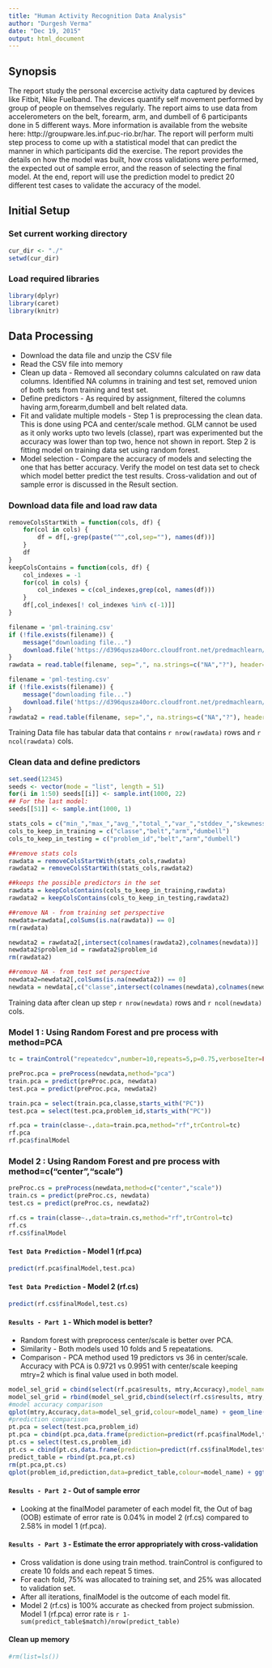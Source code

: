```yaml
---
title: "Human Activity Recognition Data Analysis"
author: "Durgesh Verma"
date: "Dec 19, 2015"
output: html_document
---
```


## Synopsis
The report study the personal excercise activity data captured by devices like Fitbit, Nike Fuelband. The devices quantify self movement performed by group of people on themselves regularly. The report aims to use data from accelerometers on the belt, forearm, arm, and dumbell of 6 participants done in 5 different ways. More information is available from the website here: http://groupware.les.inf.puc-rio.br/har. The report will perform multi step process to come up with a statistical model that can predict the manner in which participants did the exercise. The report provides the details on how the model was built, how cross validations were performed, the expected out of sample error, and the reason of selecting the final model. At the end, report will use the prediction model to predict 20 different test cases to validate the accuracy of the model. 

## Initial Setup
### Set current working directory

```r
cur_dir <- "./"
setwd(cur_dir)
```

### Load required libraries

```r
library(dplyr)
library(caret)
library(knitr)
```

## Data Processing
* Download the data file and unzip the CSV file
* Read the CSV file into memory
* Clean up data - Removed all secondary columns calculated on raw data columns. Identified NA columns in training and test set, removed union of both sets from training and test set.
* Define predictors - As required by assignment, filtered the columns having arm,forearm,dumbell and belt related data.
* Fit and validate multiple models - Step 1 is preprocessing the clean data. This is done using PCA and center/scale method. GLM cannot be used as it only works upto two levels (classe), rpart was experimented but the accuracy was lower than top two, hence not shown in report. Step 2 is fitting model on training data set using random forest.
* Model selection - Compare the accuracy of models and selecting the one that has better accuracy. Verify the model on test data set to check which model better predict the test results. Cross-validation and out of sample error is discussed in the Result section.

### Download data file and load raw data
```r
removeColsStartWith = function(cols, df) {
    for(col in cols) {
        df = df[,-grep(paste("^",col,sep=""), names(df))]
    }
    df
}
keepColsContains = function(cols, df) {
    col_indexes = -1
    for(col in cols) {
        col_indexes = c(col_indexes,grep(col, names(df)))
    }
    df[,col_indexes[! col_indexes %in% c(-1)]]
}

filename = 'pml-training.csv'
if (!file.exists(filename)) {
    message("downloading file...")
    download.file('https://d396qusza40orc.cloudfront.net/predmachlearn/pml-training.csv', filename, method='curl')
}
rawdata = read.table(filename, sep=",", na.strings=c("NA","?"), header=TRUE)

filename = 'pml-testing.csv'
if (!file.exists(filename)) {
    message("downloading file...")
    download.file('https://d396qusza40orc.cloudfront.net/predmachlearn/pml-testing.csv', filename, method='curl')
}
rawdata2 = read.table(filename, sep=",", na.strings=c("NA","?"), header=TRUE)
```

Training Data file has tabular data that contains `r nrow(rawdata)` rows and `r ncol(rawdata)` cols. 

### Clean data and define predictors
```r
set.seed(12345)
seeds <- vector(mode = "list", length = 51)
for(i in 1:50) seeds[[i]] <- sample.int(1000, 22)
## For the last model:
seeds[[51]] <- sample.int(1000, 1)

stats_cols = c("min_","max_","avg_","total_","var_","stddev_","skewness_","kurtosis_")
cols_to_keep_in_training = c("classe","belt","arm","dumbell")
cols_to_keep_in_testing = c("problem_id","belt","arm","dumbell")

##remove stats cols
rawdata = removeColsStartWith(stats_cols,rawdata)
rawdata2 = removeColsStartWith(stats_cols,rawdata2)

##keeps the possible predictors in the set
rawdata = keepColsContains(cols_to_keep_in_training,rawdata)
rawdata2 = keepColsContains(cols_to_keep_in_testing,rawdata2)

##remove NA - from training set perspective
newdata=rawdata[,colSums(is.na(rawdata)) == 0]
rm(rawdata)

newdata2 = rawdata2[,intersect(colnames(rawdata2),colnames(newdata))]
newdata2$problem_id = rawdata2$problem_id
rm(rawdata2)

##remove NA - from test set perspective
newdata2=newdata2[,colSums(is.na(newdata2)) == 0]
newdata = newdata[,c("classe",intersect(colnames(newdata),colnames(newdata2)))]
```

Training data after clean up step `r nrow(newdata)` rows and `r ncol(newdata)` cols.

### Model 1 : Using Random Forest and pre process with method=PCA
```r
tc = trainControl("repeatedcv",number=10,repeats=5,p=0.75,verboseIter=FALSE,classProbs=TRUE,savePred=T,seeds=seeds)

preProc.pca = preProcess(newdata,method="pca")
train.pca = predict(preProc.pca, newdata)
test.pca = predict(preProc.pca, newdata2)

train.pca = select(train.pca,classe,starts_with("PC"))
test.pca = select(test.pca,problem_id,starts_with("PC"))

rf.pca = train(classe~.,data=train.pca,method="rf",trControl=tc)
rf.pca
rf.pca$finalModel
```

### Model 2 : Using Random Forest and pre process with method=c("center","scale")
```r
preProc.cs = preProcess(newdata,method=c("center","scale"))
train.cs = predict(preProc.cs, newdata)
test.cs = predict(preProc.cs, newdata2)

rf.cs = train(classe~.,data=train.cs,method="rf",trControl=tc)
rf.cs
rf.cs$finalModel
```

#### `Test Data Prediction` - Model 1 (rf.pca)
```r
predict(rf.pca$finalModel,test.pca)
```

#### `Test Data Prediction` - Model 2 (rf.cs)
```r
predict(rf.cs$finalModel,test.cs)
```

#### `Results - Part 1` - Which model is better?
* Random forest with preprocess center/scale is better over PCA.
* Similarity - Both models used 10 folds and 5 repeatations.
* Comparison - PCA method used 19 predictors vs 36 in center/scale. Accuracy with PCA is 0.9721 vs 0.9951 with center/scale keeping mtry=2 which is final value used in both model.
```r
model_sel_grid = cbind(select(rf.pca$results, mtry,Accuracy),model_name=rep("rf.pca",3))
model_sel_grid = rbind(model_sel_grid,cbind(select(rf.cs$results, mtry,Accuracy),model_name=rep("rf.cs",3)))
#model accuracy comparison
qplot(mtry,Accuracy,data=model_sel_grid,colour=model_name) + geom_line() + ggtitle("Model Accuracy Comparison")
#prediction comparison
pt.pca = select(test.pca,problem_id)
pt.pca = cbind(pt.pca,data.frame(prediction=predict(rf.pca$finalModel,test.pca),model_name=rep("rf.pca",nrow(pt.pca))))
pt.cs = select(test.cs,problem_id)
pt.cs = cbind(pt.cs,data.frame(prediction=predict(rf.cs$finalModel,test.cs),model_name=rep("rf.cs",nrow(pt.cs))))
predict_table = rbind(pt.pca,pt.cs)
rm(pt.pca,pt.cs)
qplot(problem_id,prediction,data=predict_table,colour=model_name) + ggtitle("Model Prediction Comparison")
```

#### `Results - Part 2` - Out of sample error
* Looking at the finalModel parameter of each model fit, the Out of bag (OOB) estimate of error rate is 0.04% in model 2 (rf.cs) compared to 2.58% in model 1 (rf.pca).

#### `Results - Part 3` - Estimate the error appropriately with cross-validation
* Cross validation is done using train method. trainControl is configured to create 10 folds and each repeat 5 times.
* For each fold, 75% was allocated to training set, and 25% was allocated to validation set.
* After all iterations, finalModel is the outcome of each model fit.
* Model 2 (rf.cs) is 100% accurate as checked from project submission. Model 1 (rf.pca) error rate is `r 1-sum(predict_table$match)/nrow(predict_table)`

#### Clean up memory
```r
#rm(list=ls())
```